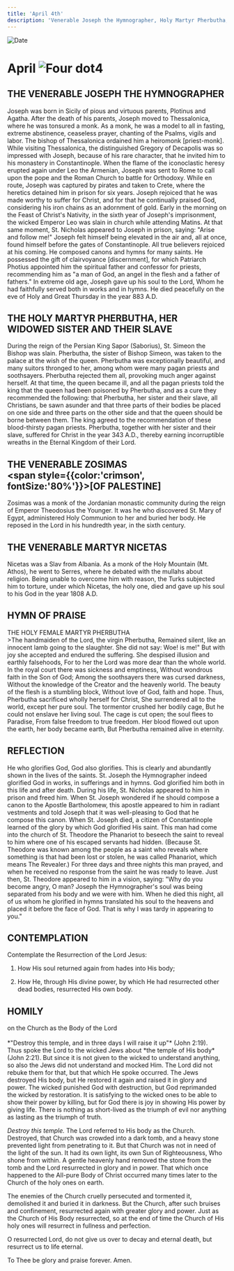 ```yaml
---
title: 'April 4th'
description: 'Venerable Joseph the Hymnographer, Holy Martyr Pherbutha, her Widowed Sister and their Slave, Venerable Zosimas, Venerable Martyr Nicetas'
---
```


<RunningHead />
<Image src="/title-imprint.png" height={68} width={50} alt="Date" className="title-imprint"/>

# <div id="date">April <Image className="four-dot" src="/four-dot.png" height={15} width={15} alt="Four dot" />4</div>

## THE VENERABLE JOSEPH THE HYMNOGRAPHER

Joseph was born in Sicily of pious and virtuous parents, Plotinus and Agatha. After the death of his parents, Joseph moved to Thessalonica, where he was tonsured a monk. As a monk, he was a model to all in fasting, extreme abstinence, ceaseless prayer, chanting of the Psalms, vigils and labor. The bishop of Thessalonica ordained him a heiromonk [priest-monk]. While visiting Thessalonica, the distinguished Gregory of Decapolis was so impressed with Joseph, because of his rare character, that he invited him to his monastery in Constantinople. When the flame of the iconoclastic heresy erupted again under Leo the Armenian, Joseph was sent to Rome to call upon the pope and the Roman Church to battle for Orthodoxy. While en route, Joseph was captured by pirates and taken to Crete, where the heretics detained him in prison for six years. Joseph rejoiced that he was made worthy to suffer for Christ, and for that he continually praised God, considering his iron chains as an adornment of gold. Early in the morning on the Feast of Christ's Nativity, in the sixth year of Joseph's imprisonment, the wicked Emperor Leo was slain in church while attending Matins. At that same moment, St. Nicholas appeared to Joseph in prison, saying: "Arise and follow me!" Joseph felt himself being elevated in the air and, all at once, found himself before the gates of Constantinople. All true believers rejoiced at his coming. He composed canons and hymns for many saints. He possessed the gift of clairvoyance [discernment], for which Patriarch Photius appointed him the spiritual father and confessor for priests, recommending him as "a man of God, an angel in the flesh and a father of fathers." In extreme old age, Joseph gave up his soul to the Lord, Whom he had faithfully served both in works and in hymns. He died peacefully on the eve of Holy and Great Thursday in the year 883 A.D.

## THE HOLY MARTYR PHERBUTHA, HER WIDOWED SISTER AND THEIR SLAVE

During the reign of the Persian King Sapor (Saborius), St. Simeon the Bishop was slain. Pherbutha, the sister of Bishop Simeon, was taken to the palace at the wish of the queen. Pherbutha was exceptionally beautiful, and many suitors thronged to her, among whom were many pagan priests and soothsayers. Pherbutha rejected them all, provoking much anger against herself. At that time, the queen became ill, and all the pagan priests told the king that the queen had been poisoned by Pherbutha, and as a cure they recommended the following: that Pherbutha, her sister and their slave, all Christians, be sawn asunder and that three parts of their bodies be placed on one side and three parts on the other side and that the queen should be borne between them. The king agreed to the recommendation of these blood-thirsty pagan priests. Pherbutha, together with her sister and their slave, suffered for Christ in the year 343 A.D., thereby earning incorruptible wreaths in the Eternal Kingdom of their Lord.

## THE VENERABLE ZOSIMAS<br /><span style={{color:'crimson', fontSize:'80%'}}>[OF PALESTINE]</span>

Zosimas was a monk of the Jordanian monastic community during the reign of Emperor Theodosius the Younger. It was he who discovered St. Mary of Egypt, administered Holy Communion to her and buried her body. He reposed in the Lord in his hundredth year, in the sixth century.

## THE VENERABLE MARTYR NICETAS

Nicetas was a Slav from Albania. As a monk of the Holy Mountain (Mt. Athos), he went to Serres, where he debated with the mullahs about religion. Being unable to overcome him with reason, the Turks subjected him to torture, under which Nicetas, the holy one, died and gave up his soul to his God in the year 1808 A.D.


## HYMN OF PRAISE
<div style={{textAlign:'center', color:'crimson', fontWeight:'bold'}}>
THE HOLY FEMALE MARTYR PHERBUTHA
</div>
>The handmaiden of the Lord, the virgin Pherbutha,  
Remained silent, like an innocent lamb going to the slaughter.  
She did not say: Woe! is me!"  
But with joy she accepted and endured the suffering.  
She despised illusion and earthly falsehoods,  
For to her the Lord was more dear than the whole world.  
In the royal court there was sickness and emptiness,  
Without wondrous faith in the Son of God;  
Among the soothsayers there was cursed darkness,  
Without the knowledge of the Creator and the heavenly world.  
The beauty of the flesh is a stumbling block,  
Without love of God, faith and hope.  
Thus, Pherbutha sacrificed wholly herself for Christ,  
She surrendered all to the world, except her pure soul.  
The tormentor crushed her bodily cage,  
But he could not enslave her living soul.  
The cage is cut open; the soul flees to Paradise,  
From false freedom to true freedom.  
Her blood flowed out upon the earth, her body became earth,  
But Pherbutha remained alive in eternity.  


## REFLECTION

He who glorifies God, God also glorifies. This is clearly and abundantly shown in the lives of the saints. St. Joseph the Hymnographer indeed glorified God in works, in sufferings and in hymns. God glorified him both in this life and after death. During his life, St. Nicholas appeared to him in prison and freed him. When St. Joseph wondered if he should compose a canon to the Apostle Bartholomew, this apostle appeared to him in radiant vestments and told Joseph that it was well-pleasing to God that he compose this canon. When St. Joseph died, a citizen of Constantinople learned of the glory by which God glorified His saint. This man had come into the church of St. Theodore the Phanariot to beseech the saint to reveal to him where one of his escaped servants had hidden. (Because St. Theodore was known among the people as a saint who reveals where something is that had been lost or stolen, he was called Phanariot, which means The Revealer.) For three days and three nights this man prayed, and when he received no response from the saint he was ready to leave. Just then, St. Theodore appeared to him in a vision, saying: "Why do you become angry, O man? Joseph the Hymnographer's soul was being separated from his body and we were with him. When he died this night, all of us whom he glorified in hymns translated his soul to the heavens and placed it before the face of God. That is why I was tardy in appearing to you."


## CONTEMPLATION

Contemplate the Resurrection of the Lord Jesus:

1. How His soul returned again from hades into His body;

2. How He, through His divine power, by which He had resurrected other dead bodies, resurrected His own body.


## HOMILY
<div style={{textAlign:'center', color:'crimson', fontWeight:'bold'}}>
on the Church as the Body of the Lord
</div><br />
<div style={{textAlign:'right'}}>
*"Destroy this temple, and in three days I will raise it up"* (John 2:19).
</div>
Thus spoke the Lord to the wicked Jews about *the temple of His body* (John 2:21). But since it is not given to the wicked to understand anything, so also the Jews did not understand and mocked Him. The Lord did not rebuke them for that, but that which He spoke occurred. The Jews destroyed His body, but He restored it again and raised it in glory and power. The wicked punished God with destruction, but God reprimanded the wicked by restoration. It is satisfying to the wicked ones to be able to show their power by killing, but for God there is joy in showing His power by giving life. There is nothing as short-lived as the triumph of evil nor anything as lasting as the triumph of truth.

*Destroy this temple.* The Lord referred to His body as the Church. Destroyed, that Church was crowded into a dark tomb, and a heavy stone prevented light from penetrating to it. But that Church was not in need of the light of the sun. It had its own light, its own Sun of Righteousness, Who shone from within. A gentle heavenly hand removed the stone from the tomb and the Lord resurrected in glory and in power. That which once happened to the All-pure Body of Christ occurred many times later to the Church of the holy ones on earth.

The enemies of the Church cruelly persecuted and tormented it, demolished it and buried it in darkness. But the Church, after such bruises and confinement, resurrected again with greater glory and power. Just as the Church of His Body resurrected, so at the end of time the Church of His holy ones will resurrect in fullness and perfection.

O resurrected Lord, do not give us over to decay and eternal death, but resurrect us to life eternal.

To Thee be glory and praise forever. Amen.